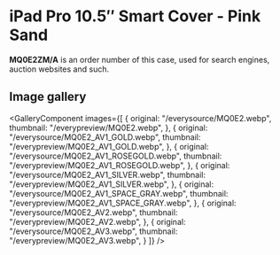 
# iPad Pro 10.5″ Smart Cover - Pink Sand

<Callout type='info' emoji='👉🏻'>**MQ0E2ZM/A** is an order number of this case, used for search engines, auction websites and such.</Callout>

## Image gallery

<GalleryComponent
    images={[
      {
        original: "/everysource/MQ0E2.webp",
        thumbnail: "/everypreview/MQ0E2.webp",
      },
      {
        original: "/everysource/MQ0E2_AV1_GOLD.webp",
        thumbnail: "/everypreview/MQ0E2_AV1_GOLD.webp",
      },
      {
        original: "/everysource/MQ0E2_AV1_ROSEGOLD.webp",
        thumbnail: "/everypreview/MQ0E2_AV1_ROSEGOLD.webp",
      },
      {
        original: "/everysource/MQ0E2_AV1_SILVER.webp",
        thumbnail: "/everypreview/MQ0E2_AV1_SILVER.webp",
      },
      {
        original: "/everysource/MQ0E2_AV1_SPACE_GRAY.webp",
        thumbnail: "/everypreview/MQ0E2_AV1_SPACE_GRAY.webp",
      },
      {
        original: "/everysource/MQ0E2_AV2.webp",
        thumbnail: "/everypreview/MQ0E2_AV2.webp",
      },
      {
        original: "/everysource/MQ0E2_AV3.webp",
        thumbnail: "/everypreview/MQ0E2_AV3.webp",
      }
    ]}
  />
